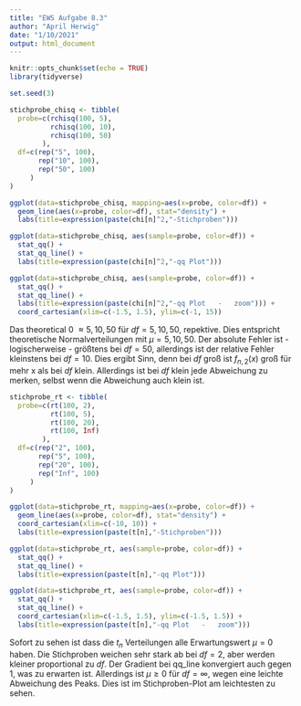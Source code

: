---
title: "EWS Aufgabe 8.3"
author: "April Herwig"
date: "1/10/2021"
output: html_document
---

```{r setup, include=FALSE}
knitr::opts_chunk$set(echo = TRUE)
library(tidyverse)
```
```{r}
set.seed(3)
```


```{r}
stichprobe_chisq <- tibble(
  probe=c(rchisq(100, 5), 
          rchisq(100, 10), 
          rchisq(100, 50)
        ),
  df=c(rep("5", 100), 
       rep("10", 100), 
       rep("50", 100)
     )
)
```

```{r}
ggplot(data=stichprobe_chisq, mapping=aes(x=probe, color=df)) + 
  geom_line(aes(x=probe, color=df), stat="density") + 
  labs(title=expression(paste(chi[n]^2,"-Stichproben")))
```

```{r}
ggplot(data=stichprobe_chisq, aes(sample=probe, color=df)) + 
  stat_qq() + 
  stat_qq_line() + 
  labs(title=expression(paste(chi[n]^2,"-qq Plot")))
```

```{r}
ggplot(data=stichprobe_chisq, aes(sample=probe, color=df)) + 
  stat_qq() + 
  stat_qq_line() + 
  labs(title=expression(paste(chi[n]^2,"-qq Plot   -   zoom"))) + 
  coord_cartesian(xlim=c(-1.5, 1.5), ylim=c(-1, 15))
```

Das theoretical 0 $\approx 5, 10, 50$ für $df = 5, 10, 50$, repektive. Dies entspricht theoretische Normalverteilungen mit $\mu = 5, 10, 50$. Der absolute Fehler ist - logischerweise - größtens bei $df=50$, allerdings ist der relative Fehler kleinstens bei $df=10$. Dies ergibt Sinn, denn bei $df$ groß ist $f_{n, 2}(x)$ groß für mehr x als bei $df$ klein. Allerdings ist bei $df$ klein jede Abweichung zu merken, selbst wenn die Abweichung auch klein ist. 



```{r}
stichprobe_rt <- tibble(
  probe=c(rt(100, 2), 
          rt(100, 5), 
          rt(100, 20), 
          rt(100, Inf)
        ),
  df=c(rep("2", 100), 
       rep("5", 100), 
       rep("20", 100),
       rep("Inf", 100)
     )
)
```

```{r}
ggplot(data=stichprobe_rt, mapping=aes(x=probe, color=df)) + 
  geom_line(aes(x=probe, color=df), stat="density") + 
  coord_cartesian(xlim=c(-10, 10)) + 
  labs(title=expression(paste(t[n],"-Stichproben")))
```

```{r}
ggplot(data=stichprobe_rt, aes(sample=probe, color=df)) + 
  stat_qq() + 
  stat_qq_line() + 
  labs(title=expression(paste(t[n],"-qq Plot")))
```

```{r}
ggplot(data=stichprobe_rt, aes(sample=probe, color=df)) + 
  stat_qq() + 
  stat_qq_line() + 
  coord_cartesian(xlim=c(-1.5, 1.5), ylim=c(-1.5, 1.5)) + 
  labs(title=expression(paste(t[n],"-qq Plot   -   zoom")))
```

Sofort zu sehen ist dass die $t_n$ Verteilungen alle Erwartungswert $\mu = 0$ haben. Die Stichproben weichen sehr stark ab bei $df=2$, aber werden kleiner proportional zu $df$. Der Gradient bei qq_line konvergiert auch gegen 1, was zu erwarten ist. Allerdings ist $\mu \geq 0$ für $df = \infty$, wegen eine leichte Abweichung des Peaks. Dies ist im Stichproben-Plot am leichtesten zu sehen. 